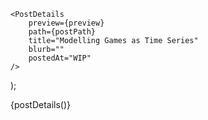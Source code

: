 

    <PostDetails
        preview={preview}
        path={postPath}
        title="Modelling Games as Time Series"
        blurb=""
        postedAt="WIP"
    />
);

<Fragment>{postDetails()}</Fragment>


